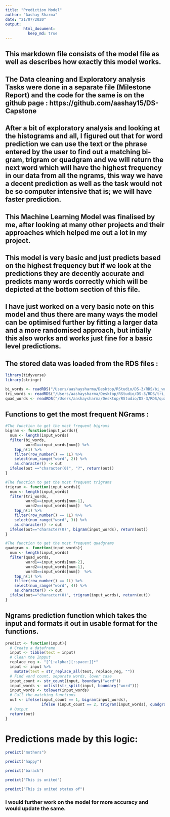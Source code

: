 ```yaml
---
title: "Prediction Model"
author: "Aashay Sharma"
date: "21/07/2020"
output: 
        html_document:
          keep_md: true
---
```


## This markdown file consists of the model file as well as describes how exactly this model works.

## The Data cleaning and Exploratory analysis Tasks were done in a separate file (Milestone Report) and the code for the same is on the github page : https://github.com/aashay15/DS-Capstone

## After a bit of exploratory analysis and looking at the histograms and all, I figured out that for word prediction we can use the text or the phrase entered by the user to find out a matching bi-gram, trigram or quadgram and we will return the next word which will have the highest frequency in our data from all the ngrams, this way we have a decent prediction as well as the task would not be so computer intensive that is; we will have faster prediction.

## This Machine Learning Model was finalised by me, after looking at many other projects and their approaches which helped me out a lot in my project. 

## This model is very basic and just predicts based on the highest frequency but if we look at the predictions they are decently accurate and predicts many words correctly which will be depicted at the bottom section of this file.

## I have just worked on a very basic note on this model and thus there are many ways the model can be optimised further by fitting a larger data and a more randomised approach, but intially this also works and works just fine for a basic level predictions.

## The stored data was loaded from the RDS files :
```r
library(tidyverse)
library(stringr)
```

```r
bi_words <- readRDS("/Users/aashaysharma/Desktop/RStudio/DS-3/RDS/bi_words.rds")
tri_words <- readRDS("/Users/aashaysharma/Desktop/RStudio/DS-3/RDS/tri_words.rds")
quad_words <- readRDS("/Users/aashaysharma/Desktop/RStudio/DS-3/RDS/quad_words.rds")
```

## Functions to get the most frequent NGrams :

```r
#The function to get the most frequent bigrams
bigram <- function(input_words){
  num <- length(input_words)
  filter(bi_words, 
         word1==input_words[num]) %>% 
    top_n(1) %>%
    filter(row_number() == 1L) %>%
    select(num_range("word", 2)) %>%
    as.character() -> out
  ifelse(out =="character(0)", "?", return(out))
}

#The function to get the most frequent trigrams
trigram <- function(input_words){
  num <- length(input_words)
  filter(tri_words, 
         word1==input_words[num-1], 
         word2==input_words[num])  %>% 
    top_n(1) %>%
    filter(row_number() == 1L) %>%
    select(num_range("word", 3)) %>%
    as.character() -> out
  ifelse(out=="character(0)", bigram(input_words), return(out))
}

#The function to get the most frequent quadgrams
quadgram <- function(input_words){
  num <- length(input_words)
  filter(quad_words, 
         word1==input_words[num-2], 
         word2==input_words[num-1], 
         word3==input_words[num])  %>% 
    top_n(1) %>%
    filter(row_number() == 1L) %>%
    select(num_range("word", 4)) %>%
    as.character() -> out
  ifelse(out=="character(0)", trigram(input_words), return(out))
}
```

## Ngrams prediction function which takes the input and formats it out in usable format for the functions.
```r
predict <- function(input){
  # Create a dataframe
  input <- tibble(text = input)
  # Clean the Inpput
  replace_reg <- "[^[:alpha:][:space:]]*"
  input <- input %>%
    mutate(text = str_replace_all(text, replace_reg, ""))
  # Find word count, separate words, lower case
  input_count <- str_count(input, boundary("word"))
  input_words <- unlist(str_split(input, boundary("word")))
  input_words <- tolower(input_words)
  # Call the matching functions
  out <- ifelse(input_count == 1, bigram(input_words), 
                ifelse (input_count == 2, trigram(input_words), quadgram(input_words)))
  # Output
  return(out)
}
```

# Predictions made by this logic:

```r
predict("mothers")
```

```r
predict("happy")
```

```r
predict("barack")
```

```r
predict("This is united")
```

```r
predict("This is united states of")
```


### I would further work on the model for more accuracy and would update the same.
